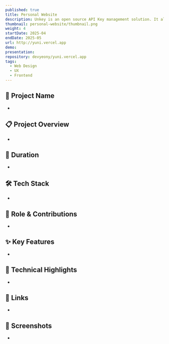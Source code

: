 ```yaml
---
published: true
title: Personal Website
description: Unkey is an open source API Key management solution. It allows you to create, manage and validate API Keys for your users. It’s built with security and speed in mind.
thumbnail: personal-website/thumbnail.png
weight: 4
startDate: 2025-04
endDate: 2025-05
url: http://yuni.vercel.app
demo: 
presentation: 
repository: devyeony/yuni.vercel.app
tags:
  - Web Design
  - UX
  - Frontend
---
```


## 📌 Project Name
- 

## 📋 Project Overview
-

## 📅 Duration
- 

## 🛠 Tech Stack
- 

## 👤 Role & Contributions
- 

## ✨ Key Features
- 

## 🚀 Technical Highlights
- 

## 🔗 Links
- 

## 📸 Screenshots
-